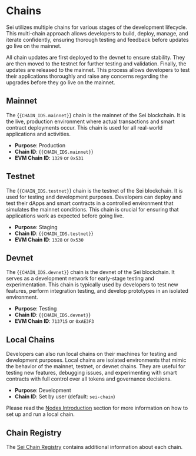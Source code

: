 
# Chains

Sei utilizes multiple chains for various stages of the development lifecycle.
This multi-chain approach allows developers to build, deploy, manage, and
iterate confidently, ensuring thorough testing and feedback before updates go
live on the mainnet.

<Callout mt="lg">All chain updates are first deployed to the devnet to ensure stability. They are then moved to the testnet for further testing and validation. Finally, the updates are released to the mainnet. This process allows developers to test their applications thoroughly and raise any concerns regarding the upgrades before they go live on the mainnet.</Callout>

## Mainnet

The {<Code color='gray' variant='soft'>{CHAIN_IDS.mainnet}</Code>} chain is the mainnet of the Sei
blockchain. It is the live, production environment where actual transactions and
smart contract deployments occur. This chain is used for all real-world
applications and activities.

- **Purpose**: Production
- **Chain ID**: {<Code color='gray' variant='soft'>{CHAIN_IDS.mainnet}</Code>}
- **EVM Chain ID**: `1329` or `0x531`

## Testnet

The {<Code color='gray' variant='soft'>{CHAIN_IDS.testnet}</Code>} chain is the testnet of the Sei
blockchain. It is used for testing and development purposes. Developers can
deploy and test their dApps and smart contracts in a controlled environment that
simulates the mainnet conditions. This chain is crucial for ensuring that
applications work as expected before going live.

- **Purpose**: Staging
- **Chain ID**: {<Code color='gray' variant='soft'>{CHAIN_IDS.testnet}</Code>}
- **EVM Chain ID**: `1328` or `0x530`

## Devnet

The {<Code color='gray' variant='soft'>{CHAIN_IDS.devnet}</Code>} chain is the devnet of the Sei blockchain.
It serves as a development network for early-stage testing and experimentation.
This chain is typically used by developers to test new features, perform
integration testing, and develop prototypes in an isolated environment.

- **Purpose**: Testing
- **Chain ID**: {<Code color='gray' variant='soft'>{CHAIN_IDS.devnet}</Code>}
- **EVM Chain ID**: `713715` or `0xAE3F3`

## Local Chains

Developers can also run local chains on their machines for testing and
development purposes. Local chains are isolated environments that mimic the
behavior of the mainnet, testnet, or devnet chains. They are useful for testing
new features, debugging issues, and experimenting with smart contracts with full
control over all tokens and governance decisions.

- **Purpose**: Development
- **Chain ID**: Set by user (default: `sei-chain`)

Please read the [Nodes Introduction](node/getting-started) section for more
information on how to set up and run a local chain.

## Chain Registry

The [Sei Chain Registry](https://github.com/sei-protocol/chain-registry)
contains additional information about each chain.
